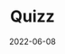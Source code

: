 ---
title: "Quizz"
description: "Quizz will help you to learn new languages. Save your vocabulary and play to learn new words."
banner: "/assets/projects/quizz.png"
date: '2022-06-08'
---